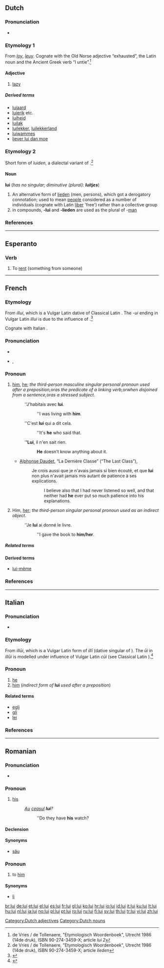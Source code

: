 {{also|Lui}}
==Dutch==

===Pronunciation===
* {{audio|Nl-lui.ogg|audio}}

===Etymology 1===
From {{etyl|dum|nl}} ''[[loy]]'', ''[[leuy]]''. Cognate with the Old Norse adjective {{term|lúinn|lang=non}} “exhausted”, the Latin noun {{term|lues|luēs|lang=la|epidemy}} and the Ancient Greek verb {{term|λύω|sc=polytonic|lang=grc}} “I untie”.<ref>de Vries / de Tollenaere, "Etymologisch Woordenboek", Utrecht 1986 (14de druk), ISBN 90-274-3459-X; article ''lui 2''</ref>

====Adjective====
{{nl-adj}}

# [[lazy]]

=====Derived terms=====
* [[luiaard]] {{m}}
* [[luierik]] {{m}} etc.
* [[luiheid]]
* [[luilak]] {{m}}
* [[luilekker]], [[luilekkerland]]
* [[luiwammes]] {{m}}
* [[liever lui dan moe]]

===Etymology 2===
Short form of ''luiden'', a dialectal variant of  {{term|lieden|lang=nl}}.<ref>de Vries / de Tollenaere, "Etymologisch Woordenboek", Utrecht 1986 (14de druk), ISBN 90-274-3459-X; article ''lieden''</ref>

====Noun====
'''lui''' {{p}} (''has no singular; diminutive (plural): '''luitjes''''')

# An alternative form of [[lieden]] (men, persons), which got a derogatory connotation; used to mean [[people]] considered as a number of individuals (cognate with Latin [[liber]] 'free') rather than a collective group
# in compounds, '''-lui''' and '''-lieden''' are used as the plural of -[[man]]

===References===
<references/>

[[Category:Dutch adjectives]]
[[Category:Dutch nouns]]

----

==Esperanto==

===Verb===
{{eo-verb|lu}}

# {{transitive}} To [[rent]] (something from someone)

----

==French==

===Etymology===
From {{etyl|VL.|fr}} ''illui'', which is a Vulgar Latin dative of Classical Latin {{term|ille|lang=la}}. The ''-ui'' ending in Vulgar Latin ''illui'' is due to the influence of {{term|cui|lang=la}}.<ref>{{cite book | last = Dauzat | first = Albert | coauthors = Jean Dubois, Henri Mitterand | title = Nouveau dictionnaire étymologique | year = 1964 | publisher = Librairie Larousse | location = Paris | language = French | pages = | chapter = il }}</ref>

Cognate with Italian {{term|lui|lang=it}}.

===Pronunciation===
* {{audio|Fr-lui.ogg|audio}}
* {{IPA|/lɥi/|lang=fr}}, {{SAMPA|/lHi/}}

===Pronoun===
{{infl|fr|pronoun}}

# [[him]], [[he]]; ''the third-person masculine singular personal pronoun used after a preposition, ''or'' as the predicate of a linking verb, ''or'' when disjoined from a sentence, ''or'' as a stressed subject''.
#:''J'habitais avec '''lui'''.
#::''I was living with '''him'''.
#:''C'est '''lui''' qui a dit cela.
#::''It's '''he''' who said that.
#:'''''Lui''', il n'en sait rien.
#::'''He''' doesn't know anything about it.
#* {{rfdate}} [[w:Alphonse Daudet|Alphonse Daudet]], “La Dernière Classe” (“The Last Class”),
#*: Je crois aussi que je n'avais jamais si bien écouté, et que '''lui''' non plus n'avait jamais mis autant de patience à ses explications.
#*:: I believe also that I had never listened so well, and that neither had '''he''' ever put so much patience into his explanations.
# Him, [[her]]; ''the third-person singular personal pronoun used as an indirect object''.
#:''Je '''lui''' ai donné le livre.
#::''I gave the book to '''him/her'''.

=====Related terms=====
{{French personal pronouns}}

====Derived terms====
* [[lui-même]]

===References===
<references/>

----

==Italian==

===Pronunciation===
* {{IPA|[ˈlui]|lang=it}}

===Etymology===
From {{etyl|VL.|it}} ''illūi'', which is a Vulgar Latin form of ''illī'' (dative singular of {{term|ille|lang=la}}). The ''ūi'' in ''illūi'' is modelled under influence of Vulgar Latin ''cūi'' (see Classical Latin {{term|cui|lang=la}}).<ref>{{cite book | last = Patota | first = Giuseppe | title = Lineamenti di grammatica storica dell'italiano | year = 2002 | publisher = il Mulino | location = Bologna | language = Italian | id = ISBN 88-15-08638-2 | pages = p. 130 | chapter = }}</ref>

===Pronoun===
{{infl|it|pronoun}}

# [[he]]
# [[him]] (''indirect form of'' '''lui''' ''used after a preposition'')

====Related terms====
* [[egli]]
* [[gli]]
* [[lei]]

===References===
<references/>

----

==Romanian==

===Pronunciation===
* {{IPA|/luj/|lang=ro}}

===Pronoun===
{{infl|ro|personal pronoun|genitive form of|el}}

# [[his]]
#:''[[au|Au]] [[ceasul]] '''lui'''?''
#::''Do they have '''his''' watch?

====Declension====
{{ro-adj-1}}

====Synonyms====
* [[său]]

===Pronoun===
{{infl|ro|personal pronoun|stressed dative form of|el}}

# to [[him]]

====Synonyms====
* [[îi]] {{italbrac|unstressed form}}

[[br:lui]]
[[de:lui]]
[[et:lui]]
[[el:lui]]
[[es:lui]]
[[fr:lui]]
[[gl:lui]]
[[ko:lui]]
[[hr:lui]]
[[io:lui]]
[[id:lui]]
[[it:lui]]
[[ku:lui]]
[[lt:lui]]
[[hu:lui]]
[[nl:lui]]
[[ja:lui]]
[[no:lui]]
[[pl:lui]]
[[pt:lui]]
[[ro:lui]]
[[ru:lui]]
[[fi:lui]]
[[sv:lui]]
[[th:lui]]
[[tr:lui]]
[[vi:lui]]
[[zh:lui]]